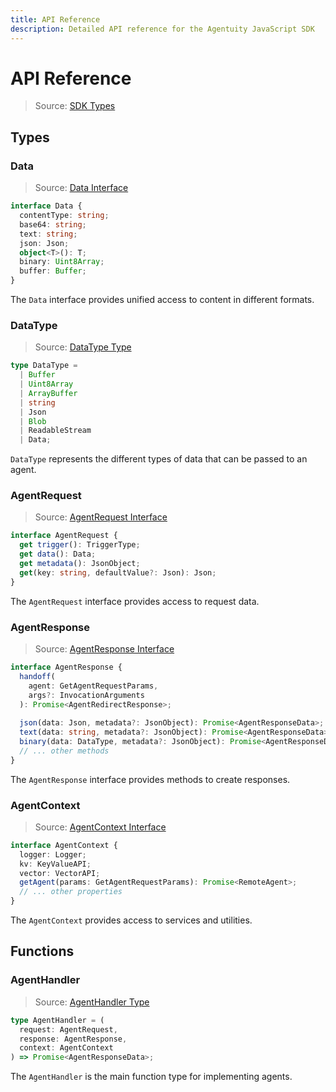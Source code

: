```yaml
---
title: API Reference
description: Detailed API reference for the Agentuity JavaScript SDK
---
```


# API Reference

> Source: [SDK Types](https://github.com/agentuity/sdk-js/blob/main/src/types.ts)

## Types

### Data

> Source: [Data Interface](https://github.com/agentuity/sdk-js/blob/main/src/router/request.ts#L10-L70)

```typescript
interface Data {
  contentType: string;
  base64: string;
  text: string;
  json: Json;
  object<T>(): T;
  binary: Uint8Array;
  buffer: Buffer;
}
```

The `Data` interface provides unified access to content in different formats.

### DataType

> Source: [DataType Type](https://github.com/agentuity/sdk-js/blob/main/src/router/request.ts#L72-L80)

```typescript
type DataType =
  | Buffer
  | Uint8Array
  | ArrayBuffer
  | string
  | Json
  | Blob
  | ReadableStream
  | Data;
```

`DataType` represents the different types of data that can be passed to an agent.

### AgentRequest

> Source: [AgentRequest Interface](https://github.com/agentuity/sdk-js/blob/main/src/types.ts#L442-L537)

```typescript
interface AgentRequest {
  get trigger(): TriggerType;
  get data(): Data;
  get metadata(): JsonObject;
  get(key: string, defaultValue?: Json): Json;
}
```

The `AgentRequest` interface provides access to request data.

### AgentResponse

> Source: [AgentResponse Interface](https://github.com/agentuity/sdk-js/blob/main/src/types.ts#L539-L634)

```typescript
interface AgentResponse {
  handoff(
    agent: GetAgentRequestParams, 
    args?: InvocationArguments
  ): Promise<AgentRedirectResponse>;
  
  json(data: Json, metadata?: JsonObject): Promise<AgentResponseData>;
  text(data: string, metadata?: JsonObject): Promise<AgentResponseData>;
  binary(data: DataType, metadata?: JsonObject): Promise<AgentResponseData>;
  // ... other methods
}
```

The `AgentResponse` interface provides methods to create responses.

### AgentContext

> Source: [AgentContext Interface](https://github.com/agentuity/sdk-js/blob/main/src/types.ts#L375-L440)

```typescript
interface AgentContext {
  logger: Logger;
  kv: KeyValueAPI;
  vector: VectorAPI;
  getAgent(params: GetAgentRequestParams): Promise<RemoteAgent>;
  // ... other properties
}
```

The `AgentContext` provides access to services and utilities.

## Functions

### AgentHandler

> Source: [AgentHandler Type](https://github.com/agentuity/sdk-js/blob/main/src/types.ts#L639-L643)

```typescript
type AgentHandler = (
  request: AgentRequest,
  response: AgentResponse,
  context: AgentContext
) => Promise<AgentResponseData>;
```

The `AgentHandler` is the main function type for implementing agents.
